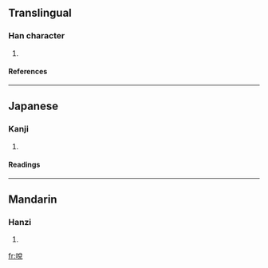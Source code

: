 ==Translingual==
===Han character===
{{Han char|rn=30|rad=口|as=07|sn=10|four=|canj=口金口山 (RCRU)}}
# {{defn|Han}}
====References====
{{Han ref|kx=0191.190|dkj=03684|hdz=10631.170|uh=54FE|ud=21758}}
----
==Japanese==
===Kanji===
{{ja-kanji|grade=|rs=口07}}
# {{defn|Japanese}} 
====Readings====
{{ja-readings|on=[[やつ]] (yatsu), [[やち]] (yachi)|kun=[[なめる]] (nameru)}}
----
==Mandarin==
===Hanzi===
{{cmn-hanzi|pin=[[shuō]] (shuo1)|wg=shuo<sup>1</sup>}}
# {{defn|Mandarin}}

[[fr:哾]]